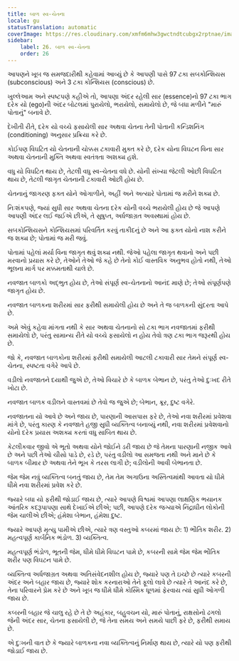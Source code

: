 ```yaml
---
title: બાળ સ્વ-ચેતના
locale: gu
statusTranslation: automatic
coverImage: https://res.cloudinary.com/xmfm6mhw3gwctndtcubgx2rptnae/image/upload/v1740468922/small_cover_tratado_de_psicologia_revolucionaria_a4c0dca4e0.webp
sidebar:
    label: 26. બાળ સ્વ-ચેતના
    order: 26
---
```

આપણને ખૂબ જ સમજદારીથી કહેવામાં આવ્યું છે કે આપણી પાસે 97 ટકા સબકોન્શિયસ (subconscious) અને 3 ટકા કોન્શિયસ (conscious) છે.

ખુલ્લેઆમ અને સ્પષ્ટપણે કહીએ તો, આપણા અંદર રહેલી સાર (essence)નો 97 ટકા ભાગ દરેક યો (ego)ની અંદર બોટલમાં પુરાયેલો, ભરાયેલો, સમાયેલો છે, જે બધા મળીને "મારું પોતાનું" બનાવે છે.

દેખીતી રીતે, દરેક યો વચ્ચે ફસાયેલી સાર અથવા ચેતના તેની પોતાની કન્ડિશનિંગ (conditioning) અનુસાર પ્રક્રિયા કરે છે.

કોઈપણ વિઘટિત યો ચેતનાની ચોક્કસ ટકાવારી મુક્ત કરે છે, દરેક યોના વિઘટન વિના સાર અથવા ચેતનાની મુક્તિ અથવા સ્વતંત્રતા અશક્ય હશે.

વધુ યો વિઘટિત થાય છે, તેટલી વધુ સ્વ-ચેતના વધે છે. યોની સંખ્યા જેટલી ઓછી વિઘટિત થાય છે, તેટલી જાગૃત ચેતનાની ટકાવારી ઓછી હોય છે.

ચેતનાનું જાગરણ ફક્ત યોને ઓગાળીને, અહીં અને અત્યારે પોતામાં જ મરીને શક્ય છે.

નિઃશંકપણે, જ્યાં સુધી સાર અથવા ચેતના દરેક યોની વચ્ચે ભરાયેલી હોય છે જે આપણે આપણી અંદર લઈ જઈએ છીએ, તે સુષુપ્ત, અર્ધજાગ્રત અવસ્થામાં હોય છે.

સબકોન્શિયસને કોન્શિયસમાં પરિવર્તિત કરવું તાકીદનું છે અને આ ફક્ત યોનો નાશ કરીને જ શક્ય છે; પોતામાં જ મરી જવું.

પોતામાં પહેલાં મર્યા વિના જાગૃત થવું શક્ય નથી. જેઓ પહેલા જાગૃત થવાનો અને પછી મરવાનો પ્રયાસ કરે છે, તેઓને તેઓ જે કહે છે તેનો કોઈ વાસ્તવિક અનુભવ હોતો નથી, તેઓ ભૂલના માર્ગ પર મક્કમતાથી ચાલે છે.

નવજાત બાળકો અદ્ભુત હોય છે, તેઓ સંપૂર્ણ સ્વ-ચેતનાનો આનંદ માણે છે; તેઓ સંપૂર્ણપણે જાગૃત હોય છે.

નવજાત બાળકના શરીરમાં સાર ફરીથી સમાયેલી હોય છે અને તે જ બાળકની સુંદરતા આપે છે.

અમે એવું કહેવા માંગતા નથી કે સાર અથવા ચેતનાનો સો ટકા ભાગ નવજાતમાં ફરીથી સમાયેલો છે, પરંતુ સામાન્ય રીતે યો વચ્ચે ફસાયેલો ન હોય તેવો ત્રણ ટકા ભાગ જરૂરથી હોય છે.

જો કે, નવજાત બાળકોના શરીરમાં ફરીથી સમાયેલી આટલી ટકાવારી સાર તેમને સંપૂર્ણ સ્વ-ચેતના, સ્પષ્ટતા વગેરે આપે છે.

વડીલો નવજાતને દયાથી જુએ છે, તેઓ વિચારે છે કે બાળક બેભાન છે, પરંતુ તેઓ દુઃખદ રીતે ખોટા છે.

નવજાત બાળક વડીલને વાસ્તવમાં છે તેવો જ જુએ છે; બેભાન, ક્રૂર, દુષ્ટ વગેરે.

નવજાતના યો આવે છે અને જાય છે, પારણાની આસપાસ ફરે છે, તેઓ નવા શરીરમાં પ્રવેશવા માંગે છે, પરંતુ કારણ કે નવજાતે હજી સુધી વ્યક્તિત્વ બનાવ્યું નથી, નવા શરીરમાં પ્રવેશવાનો યોનો દરેક પ્રયાસ અશક્ય કરતાં વધુ સાબિત થાય છે.

કેટલીકવાર જીવો એ ભૂતો અથવા યોને જોઈને ડરી જાય છે જે તેમના પારણાની નજીક આવે છે અને પછી તેઓ ચીસો પાડે છે, રડે છે, પરંતુ વડીલો આ સમજતા નથી અને માને છે કે બાળક બીમાર છે અથવા તેને ભૂખ કે તરસ લાગી છે; વડીલોની આવી બેભાનતા છે.

જેમ જેમ નવું વ્યક્તિત્વ બનતું જાય છે, તેમ તેમ અગાઉના અસ્તિત્વમાંથી આવતા યો ધીમે ધીમે નવા શરીરમાં પ્રવેશ કરે છે.

જ્યારે બધા યો ફરીથી જોડાઈ જાય છે, ત્યારે આપણે વિશ્વમાં આપણા લાક્ષણિક ભયાનક આંતરિક કદરૂપાપણા સાથે દેખાઈએ છીએ; પછી, આપણે દરેક જગ્યાએ નિંદ્રાધીન લોકોની જેમ ચાલીએ છીએ; હંમેશા બેભાન, હંમેશા દુષ્ટ.

જ્યારે આપણે મૃત્યુ પામીએ છીએ, ત્યારે ત્રણ વસ્તુઓ કબરમાં જાય છે: 1) ભૌતિક શરીર. 2) મહત્વપૂર્ણ કાર્બનિક ભંડોળ. 3) વ્યક્તિત્વ.

મહત્વપૂર્ણ ભંડોળ, ભૂતની જેમ, ધીમે ધીમે વિઘટન પામે છે, કબરની સામે જેમ જેમ ભૌતિક શરીર પણ વિઘટન પામે છે.

વ્યક્તિત્વ અર્ધજાગ્રત અથવા અતિસંવેદનશીલ હોય છે, જ્યારે પણ તે ઇચ્છે છે ત્યારે કબરની અંદર અને બહાર જાય છે, જ્યારે શોક કરનારાઓ તેને ફૂલો લાવે છે ત્યારે તે આનંદ કરે છે, તેના પરિવારને પ્રેમ કરે છે અને ખૂબ જ ધીમે ધીમે કોસ્મિક ધૂળમાં ફેરવાય ત્યાં સુધી ઓગળી જાય છે.

કબરની બહાર જે ચાલુ રહે છે તે છે અહંકાર, બહુવચન યો, મારું પોતાનું, રાક્ષસોનો ઢગલો જેની અંદર સાર, ચેતના ફસાયેલી છે, જે તેના સમય અને સમયે પાછી ફરે છે, ફરીથી સમાય છે.

એ દુઃખની વાત છે કે જ્યારે બાળકના નવા વ્યક્તિત્વનું નિર્માણ થાય છે, ત્યારે યો પણ ફરીથી જોડાઈ જાય છે.

